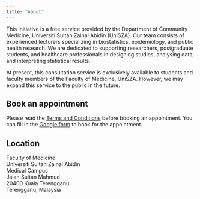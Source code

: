 ```yaml
---
title: "About"
---
```


This initiative is a free service provided by the Department of Community Medicine, Universiti Sultan Zainal Abidin (UniSZA). Our team consists of experienced lecturers specializing in biostatistics, epidemiology, and public health research. We are dedicated to supporting researchers, postgraduate students, and healthcare professionals in designing studies, analysing data, and interpreting statistical results.

At present, this consultation service is exclusively available to students and faculty members of the Faculty of Medicine, UniSZA. However, we may expand this service to the public in the future.

## Book an appointment

Please read the [Terms and Conditions](index.html#terms-and-conditions) before booking an appointment. You can fill in the [Google form](https://docs.google.com/forms/d/e/1FAIpQLSdyRgbXAwyBvZXY4I0cAMAhPaGCdTjKZ3ZwRwbQG0IQPYpgJg/viewform?usp=dialog) to book for the appointment.

## **Location**

Faculty of Medicine\
Universiti Sultan Zainal Abidin\
Medical Campus\
Jalan Sultan Mahmud\
20400 Kuala Terengganu\
Terengganu, Malaysia
